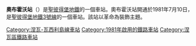 {{unreferenced|time=2016-05-06T01:49:34+00:00}}
{{Infobox station
| name          = 奧布霍沃<br />{{lang|ru|Обу́хово}}
| type          = {{STPETERSBURGMETRO type}}
| style         =
| image         = Metro SPB Line3 Obukhovo.jpg
| image_size    =
| image_caption = 車站大廳
| address       = [[涅瓦區|涅瓦區]]
| borough       = [[聖彼得堡|聖彼得堡]]
| country       = [[俄羅斯|俄羅斯]]
| coordinates   = {{coord|59.848711|N|30.457742|E|display=title,inline}} 
| line          = {{STPETERSBURGMETRO-line3}}
| other         =
| structure     = 地下
| platform      = 1個[[島式月台|島式月台]]
| depth         = ≈{{Unit length|m|62}}
| levels        = 1層
| tracks        = 2條
| parking       =
| bicycle       =
| baggage_check =
| opened        = 1981年7月10日
| closed        =
| rebuilt       =
| electrified   =
| ADA           =
| code          =
| owned         = [[聖彼得堡地鐵|聖彼得堡地鐵]]
| zone          =
| smartcardname =
| smartcardstatus =
| former        =
| passengers    =
| pass_year     =
| pass_percent  =
| pass_system   =
| mpassengers   =
| services      = 
| map_locator   =
}}
'''奧布霍沃站'''（{{lang-rus|Обу́хово|Obukhovo}}）是[[聖彼得堡地鐵|聖彼得堡地鐵]]的一個車站。奧布霍沃站開通於1981年7月10日，是[[聖彼得堡地鐵3號線|聖彼得堡地鐵3號線]]的一個車站。該站以革命為裝飾主題。

{{commons cat|Obukhovo metrostation}}
{{涅瓦－瓦西利島線}}
[[Category:涅瓦-瓦西利島線車站|Category:涅瓦-瓦西利島線車站]]
[[Category:1981年啟用的鐵路車站|Category:1981年啟用的鐵路車站]]
[[Category:涅瓦區鐵路車站|Category:涅瓦區鐵路車站]]